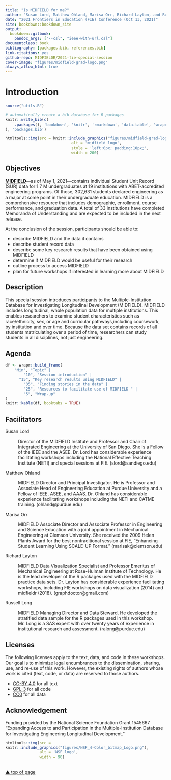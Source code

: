 ```yaml
--- 
title: "Is MIDFIELD for me?"
author: "Susan Lord, Matthew Ohland, Marisa Orr, Richard Layton, and Russell Long"
date: "2021 Frontiers in Education (FIE) Conference (Oct 13, 2021)"
site: bookdown::bookdown_site
output: 
  bookdown::gitbook:
    pandoc_args: ["--csl", "ieee-with-url.csl"]
documentclass: book
bibliography: [packages.bib, references.bib]
link-citations: yes
github-repo: MIDFIELDR/2021-fie-special-session
cover-image: "figures/midfield-grad-logo.png"
always_allow_html: true
---
```




# Introduction {#introduction}

```r
source("utils.R")
```

```r
# automatically create a bib database for R packages
knitr::write_bib(c(
	.packages(), 'bookdown', 'knitr', 'rmarkdown', 'data.table', 'wrapr', 'midfieldr', 'midfielddata', 'ggplot2', 'gapminder'
), 'packages.bib')
```

```r
htmltools::img(src = knitr::include_graphics("figures/midfield-grad-logo.png"), 
							 alt = 'midfield logo', 
							 style = 'left:0px; padding:10px;',
							 width = 200)
```

## Objectives 

[**MIDFIELD**](https://engineering.purdue.edu/MIDFIELD){target="_blank"}---as of May 1, 2021---contains individual Student Unit Record (SUR) data for 1.7 M undergraduates at 19 institutions with ABET-accredited engineering programs. Of those, 302,631 students declared engineering as a major at some point in their undergraduate education. MIDFIELD is a comprehensive resource that includes  demographic, enrollment, course performance, and graduation data. A total of 33 institutions have completed Memoranda of Understanding and are expected to be included in the next release.

At the conclusion of the session, participants should be able
to: 


- describe MIDFIELD and the data it contains
- describe student record data
- describe some key research results that have been obtained using MIDFIELD
- determine if MIDFIELD would be useful for their research
- outline process to access MIDFIELD
- plan for future workshops if interested in learning more about MIDFIELD





## Description 

This special session introduces participants to the Multiple-Institution Database for Investigating Longitudinal Development (MIDFIELD). MIDFIELD includes longitudinal, whole population data for multiple institutions. This enables researchers to examine student characteristics such as race/ethnicity, sex, or age and curricular pathways,including coursework, by institution and over time. Because the data set contains records of all students matriculating over a period of time, researchers can study students in all disciplines, not just engineering. 





## Agenda 

```r
df <- wrapr::build_frame(
	"Min", "Topic" |
		"10", "Session introduction" |
	  "15", "Key research results using MIDFIELD" |
		"35", "Finding stories in the data" |
		"25", "Resources to facilitate use of MIDFIELD " |
		"5", "Wrap-up"
)
knitr::kable(df, booktabs = TRUE)
```







## Facilitators

Susan Lord 

: Director of the MIDFIELD Institute and Professor and Chair of Integrated Engineering at the University of San Diego.  She is a Fellow of the IEEE and the ASEE. Dr. Lord has considerable experience facilitating workshops including the National Effective Teaching Institute (NETI) and special sessions at FIE. (slord@sandiego.edu) 

Matthew Ohland 

: MIDFIELD Director and Principal Investigator. He is Professor and Associate Head of Engineering Education at Purdue University and a Fellow of IEEE, ASEE, and AAAS. Dr. Ohland has considerable experience facilitating workshops including the NETI and CATME training.   (ohland@purdue.edu)

Marisa Orr

: MIDFIELD Associate Director and Associate Professor in Engineering and Science Education with a joint appointment in Mechanical Engineering at Clemson University. She received the 2009 Helen Plants Award for the best nontraditional session at FIE, "Enhancing Student Learning Using SCALE-UP Format." (marisak@clemson.edu)

Richard Layton 

: MIDFIELD  Data Visualization Specialist and Professor Emeritus of Mechanical Engineering at Rose-Hulman Institute of Technology. He is the lead developer of the R packages used with the MIDFIELD practice data sets. Dr. Layton has considerable experience facilitating workshops, including FIE workshops on data visualization (2014) and midfieldr (2018). (graphdoctor@gmail.com) 

Russell Long 

: MIDFIELD Managing Director and Data Steward. He developed the stratified data sample for the R packages used in this workshop. Mr. Long is a SAS expert with over twenty years of experience in institutional research and assessment. (ralong@purdue.edu)




## Licenses 

The following licenses apply to the text, data, and code in these workshops. Our goal is to minimize legal encumbrances to the dissemination, sharing, use, and re-use of this work. However, the existing rights of authors whose work is cited (text, code, or data) are reserved to those authors.

- [CC-BY 4.0](https://creativecommons.org/licenses/by/4.0/legalcode) for all text  
- [GPL-3](https://www.r-project.org/Licenses/GPL-3) for all code  
- [CC0](https://wiki.creativecommons.org/wiki/CC0_use_for_data) for all data    


## Acknowledgement 

Funding provided by the National Science Foundation Grant 1545667 "Expanding Access to and Participation in the Multiple-Institution Database for Investigating Engineering Longitudinal Development." 

```r
htmltools::img(src = 
knitr::include_graphics("figures/NSF_4-Color_bitmap_Logo.png"), 
               alt = 'NSF logo', 
               width = 90)
```



<br>
[&#9650; top of page](#introduction)

